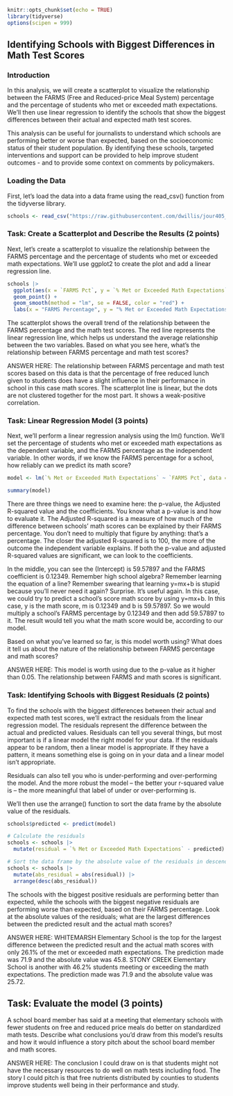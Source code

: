 ```r
knitr::opts_chunk$set(echo = TRUE)
library(tidyverse)
options(scipen = 999)
```

## Identifying Schools with Biggest Differences in Math Test Scores

### Introduction

In this analysis, we will create a scatterplot to visualize the relationship between the FARMS (Free and Reduced-price Meal System) percentage and the percentage of students who met or exceeded math expectations. We'll then use linear regression to identify the schools that show the biggest differences between their actual and expected math test scores.

This analysis can be useful for journalists to understand which schools are performing better or worse than expected, based on the socioeconomic status of their student population. By identifying these schools, targeted interventions and support can be provided to help improve student outcomes - and to provide some context on comments by policymakers.

### Loading the Data

First, let's load the data into a data frame using the read_csv() function from the tidyverse library.

```r
schools <- read_csv("https://raw.githubusercontent.com/dwillis/jour405_files/refs/heads/main/montgomery_pa.csv")
```
### Task: Create a Scatterplot and Describe the Results (2 points)

Next, let's create a scatterplot to visualize the relationship between the FARMS percentage and the percentage of students who met or exceeded math expectations. We'll use ggplot2 to create the plot and add a linear regression line.

```r
schools |>
  ggplot(aes(x = `FARMS Pct`, y = `% Met or Exceeded Math Expectations`)) +
  geom_point() +
  geom_smooth(method = "lm", se = FALSE, color = "red") +
  labs(x = "FARMS Percentage", y = "% Met or Exceeded Math Expectations", title = "Scatterplot of Math Expectations vs FARMS Percentage")
```

The scatterplot shows the overall trend of the relationship between the FARMS percentage and the math test scores. The red line represents the linear regression line, which helps us understand the average relationship between the two variables. Based on what you see here, what's the relationship between FARMS percentage and math test scores?

ANSWER HERE: The relationship between FARMS percentage and math test scores based on this data is that the percentage of free reduced lunch given to students does have a slight influence in their performance in school in this case math scores. The scatterplot line is linear, but the dots are not clustered together for the most part. It shows a weak-positive correlation. 


### Task: Linear Regression Model (3 points)

Next, we'll perform a linear regression analysis using the lm() function. We'll set the percentage of students who met or exceeded math expectations as the dependent variable, and the FARMS percentage as the independent variable. In other words, if we know the FARMS percentage for a school, how reliably can we predict its math score?

```r
model <- lm(`% Met or Exceeded Math Expectations` ~ `FARMS Pct`, data = schools)

summary(model)
```

There are three things we need to examine here: the p-value, the Adjusted R-squared value and the coefficients. You know what a p-value is and how to evaluate it. The Adjusted R-squared is a measure of how much of the difference between schools' math scores can be explained by their FARMS percentage. You don't need to multiply that figure by anything: that's a percentage. The closer the adjusted R-squared is to 100, the more of the outcome the independent variable explains. If both the p-value and adjusted R-squared values are significant, we can look to the coefficients.

In the middle, you can see the (Intercept) is 59.57897 and the FARMS coefficient is 0.12349. Remember high school algebra? Remember learning the equation of a line? Remember swearing that learning y=mx+b is stupid because you’ll never need it again? Surprise. It’s useful again. In this case, we could try to predict a school's score math score by using y=mx+b. In this case, y is the math score, m is 0.12349 and b is 59.57897. So we would multiply a school's FARMS percentage by 0.12349 and then add 59.57897 to it. The result would tell you what the math score would be, according to our model.

Based on what you've learned so far, is this model worth using? What does it tell us about the nature of the relationship between FARMS percentage and math scores?

ANSWER HERE: This model is worth using due to the p-value as it higher than 0.05. The relationship between FARMS and math scores is significant. 

### Task: Identifying Schools with Biggest Residuals (2 points)

To find the schools with the biggest differences between their actual and expected math test scores, we'll extract the residuals from the linear regression model. The residuals represent the difference between the actual and predicted values. Residuals can tell you several things, but most important is if a linear model the right model for your data. If the residuals appear to be random, then a linear model is appropriate. If they have a pattern, it means something else is going on in your data and a linear model isn’t appropriate.

Residuals can also tell you who is under-performing and over-performing the model. And the more robust the model – the better your r-squared value is – the more meaningful that label of under or over-performing is. 

We'll then use the arrange() function to sort the data frame by the absolute value of the residuals.

```r
schools$predicted <- predict(model)

# Calculate the residuals
schools <- schools |> 
  mutate(residual = `% Met or Exceeded Math Expectations` - predicted)

# Sort the data frame by the absolute value of the residuals in descending order
schools <- schools |>
  mutate(abs_residual = abs(residual)) |>
  arrange(desc(abs_residual))

```
The schools with the biggest positive residuals are performing better than expected, while the schools with the biggest negative residuals are performing worse than expected, based on their FARMS percentage. Look at the absolute values of the residuals; what are the largest differences between the predicted result and the actual math scores?

ANSWER HERE: WHITEMARSH Elementary School is the top for the largest difference between the predicted result and the actual math scores with only 26.1% of the met or exceeded math expectations. The prediction made was 71.9 and the absolute value was 45.8. STONY CREEK Elementary School is another with 46.2% students meeting or exceeding the math expectations. The prediction made was 71.9 and the absolute value was 25.72.  



## Task: Evaluate the model (3 points)

A school board member has said at a meeting that elementary schools with fewer students on free and reduced price meals do better on standardized math tests. Describe what conclusions you'd draw from this model's results and how it would influence a story pitch about the school board member and math scores.

ANSWER HERE: The conclusion I could draw on is that students might not have the necessary resources to do well on math tests including food. The story I could pitch is that free nutrients distributed by counties to students improve students well being in their performance and study. 